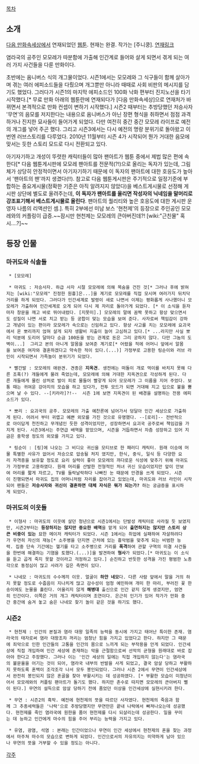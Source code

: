 [[목차]]
== 소개 ==
[[다음 만화속세상]]에서 연재되었던 [[웹툰]]. 현재는 완결. 작가는 [주니쿵]. [http://cartoon.media.daum.net/webtoon/view/mmr 연재링크]

염라국의 공주인 모모레가 따분함에 가출해 인간계로 들어와 살게 되면서 겪게 되는 여러 가지 사건들을 다룬 만화이다.

초반에는 옴니버스 식의 개그물이었다. 시즌1에서는 모모레와 그 식구들이 함께 살아가며 겪는 여러 에피소드들을 다뤘으며 개그뿐만 아니라 때때로 사회 비판의 메시지를 담기도 했었다. 그러다가 시즌1의 마지막 에피소드인 100화 낙화 편부터 진지노선을 타기 시작했다.[* 무료 만화 아래의 웹툰란에 연재되다가 [다음 만화속세상]으로 연재처가 바뀌면서 본격적으로 만화 컨셉이 변하기 시작했다.] 시즌2 때부터는 추방당했던 저승사자 '무연'의 음모를 저지한다는 내용으로 옴니버스가 아닌 장편 형식을 취하면서 점점 과격하거나 진지한 묘사들이 들어가게 되었다. 다만 여전히 중간 중간 모모레 라이프로 예전의 개그를 넣어 주곤 했다. 그리고 시즌3에서는 다시 예전의 명랑 분위기로 돌아왔고 이번엔 러브스토리를 다루었다. 2010년 11월부터 시즌 4가 시작되어 뭔가 거대한 음모에 맞서는 듯한 스토리 모드로 다시 전환되고 있다.

아기자기하고 개성이 뚜렷한 캐릭터들이 많아 팬아트가 웹툰 중에서 제법 많은 편에 속한다[* 다음 웹툰게시판에 모모레 팬아트를 전문적(?!)으로 올리는 독자가 있는데, 그림체가 상당히 안정적이면서 아기자기하기 때문에 이 독자의 팬아트에 대한 호응도가 높아서 '팬아트의 팬'까지 생겼다(!!). 참고로 다음 웹툰게시판은 주기적으로 일정기준에 부합하는 중요게시물(정확한 기준은 아직 알려지지 않았다)을 베스트게시물로 선정해 게시판 상단에 별도로 올려주는데, '''이 독자가 팬아트를 올리면 작성자의 닉네임을 말머리로 강조표기해서 베스트게시물로 올린다'''. 팬아트의 퀄리티와 높은 호응도에 대한 게시판 운영자 나름의 리액션인 셈.]. 특히 2부에선 미남 보스 '현천제'의 등장으로 주인공인 모모레와의 커플링이 급증.~~잠시만 현천제는 모모레의 큰아버진데?! [wiki:"근친물" 혹시....?]~~



== 등장 인물 ==
=== 마귀도와 식솔들 ===
  * [모모레]

  * 마귀도 : 저승사자. 하급 사자 시절 모모레에 의해 목숨을 건진 것[* 그러나 후에 밝혀지는 [wiki:"모모레" 진정한 원흉]은...]을 계기로 모모레를 직접 모시며 여러가지 뒤치닥거리를 하게 되었다. 그러다가 인간세계로 발령이 새로 나면서 이제는 평화롭게 사나했더니 모모레가 가출하여 인간세계로 오게 되어 다시 제 자리로 돌아가게 되었다. [* 이 소식을 듣자마자 창문을 깨고 바로 뛰어내렸다. [지못미].] 모모레의 말에 꼼짝 못하고 항상 맞으면서도 성질이 나면 서로 치고 받는 등 궁합이 맞는 모습을 보여 준다. 사자로써 책임감이 강하고 개념이 있는 편이라 모모레가 속으로는 신임하고 있다. 항상 사고를 치는 모모레에 요괴국에서 온 뽀리까지 얹혀 살게 되자 생활비 지출이 늘어 고심하고 있다.[* ...라지만 사실 뽀리 덕분에 도리어 달마다 순금 100돈을 받는 관계로 돈은 그리 궁하지 않다. 다만 그놈의 도벽이...]  그리고 본의 아니게 알몸을 보여준 계기로[* 어렸을 적에 어머니 앞에서 알몸을 보여준 여자와 결혼하겠다고 약속한 적이 있다.(...)] 가정부로 고용한 링순이와 러브 라인이 시작되면서 가족놀이 분위기가 되었다.

  * 빨간발 : 모모레의 애완견. 견종은 '''지옥견'''. 생전에는 떠돌이 개로 먹이를 바치지 못해 다른 조폭(?) 개들에게 물려 죽었는데, 모모레에 의해 거대한 지옥견으로 각성하게 된다. 다른 개들에게 물린 상처로 발이 피로 물들어 빨갛게 되어 모모레가 그 이름을 지어 주었다. 보통 때는 귀여운 강아지의 모습을 하고 있다가, 전투 모드가 되면 거대해 지고 입으로 불을 뿜으며 날 수 있다. --[키라라]?!--  시즌 1에 보면 지옥견이 된 배경을 설명하는 전용 에피소드가 있다.

  * 뽀리 : 요괴국의 공주. 모모레의 가출 예찬론에 넘어가서 덩달아 인간 세상으로 가출하게 된다. 어려서 부터 귀엽고 예쁜 외모를 가진 것으로 유명했다. --[로리]-- 전반적으로 아이답게 천진하고 무개념인 듯한 성격이었지만, 성장하면서 요괴국 공주로써 책임감을 가지게 된다. 시즌3에서는 주연급 배역을 맡았으며, 시즌을 거듭하면서 차츰 성장하고 있어 지금은 중학생 정도의 외모를 가지고 있다.

  * 링순이 : [링]에 나오는 그 비디오 귀신을 모티브로 한 패러디 캐릭터. 원래 이승에 머물 특별한 사유가 없어서 저승으로 압송될 처지 였지만, 한식, 중식, 일식 등 다양한 요리 자격증을 보유할 정도로 요리 실력이 좋아 모모레의 까다로운 식성에 맞추기 위해 마귀도가 가정부로 고용하였다. 원래 머리를 산발한 전형적인 처녀 귀신 모습이었지만 앞이 안보여 머리를 짧게 자르고, TV를 들락날락하다 나빠진 눈 때문에 안경을 쓰게 되었다. 시즌이 진행되면서 마귀도 집의 어머니처럼 자리를 잡아가고 있었는데, 마귀도와 러브 라인이 시작되어 팬들은 '''저승사자와 귀신이 결혼하면 대체 자식은 뭐가 되는가?''' 하는 궁금증을 표시하게 되었다.

=== 마귀도의 이웃들 ===
  * 이형사 : 마귀도의 이웃에 살던 청년으로 시즌1에서는 단발성 캐릭터로 사라질 듯 보였지만, 시즌2부터는 '''등장하지는 않지만 중요한 배역'''을 맡게 되어 '''출연하지는 않지만 스토리 상 큰 비중이 있는''' 묘한 메이저 캐릭터가 되었다. 시즌 1에서는 취업에 실패하여 자살하려다가 우연히 자신의 재능[* 소주병을 던지면 근처에 있는 흉악범을 맞추게 되는 비범한 능력. 집중 단속 기간에는 헬기를 타고 소주병으로 거리를 '''폭격'''하여 관할 구역의 미결 사건들을 한번에 해결하는 기염을 토했다.(...)]을 발견하여 '''형사'''가 되었다.[* 마귀도는 이 소식을 듣고 곱게 죽지 못할 것이라고 걱정하고 있다.] 순진하고 반듯한 성격을 가진 평범한 노총각으로 동정심이 많고 사려가 깊은 측면이 있다.

  * 나네모 : 마귀도의 수수께끼 이웃. 얼굴이 '''하얀 네모'''다. 다른 사람 앞에서 말을 거의 하지 못할 정도로 수줍음이 지나치게 많고 감수성이 엄청 예민하여 개미 한 마리, 부러진 꽃 한송이에도 눈물을 흘린다. 어울리지 않게 '''해병대''' 출신으로 인간 같지 않게 생겼지만, 엄연히 인간이다. 이쪽은 거의 개그 캐릭터이며 조연이다. 은근히 인기가 있어 작가가 만화 중간 중간에 숨겨 놓고 숨은 나네모 찾기 놀이 같은 것을 하기도 했다.

=== 시즌2 ===
  * 현천제 : 인간의 본질과 염라 대왕 일족의 능력을 동시에 가지고 태어난 특이한 존재. 염라국의 태자로써 염라 대왕조차 꺼리는 엄청난 힘을 가지고 있었다고 한다. 하지만 그 때문에 죄악으로 인한 인간들의 고통을 인간의 몸으로 느끼게 되는 부작용을 안게 되었다. 인간세상에 직접 개입하여 인간 세상에 존재하는 악을 근절함으로써 선악의 균형을 원래대로 바로 잡아야 한다고 주장했다. 그러나 이는 '인간 세상의 일에는 직접 개입하지 않는다'는 염라국의 불문율을 어기는 것이 되어, 염라국 내부의 반발을 사게 되었고, 결국 암살 당하고 부활하지 못하도록 혼백이 조각조각 나서 모두 봉인되었다. 그러나 시즌 2에서 무연이 인간세상에서 완전히 봉인되지 않은 혼골을 찾아 부활시키는 데 성공하였다. [* 부활한 모습이 미청년이어서 모모레와의 커플링 팬아트가 돌기도 했다. 하지만 촌수로 따지면 모모레의 큰아버지 뻘이 된다.] 무연의 설득으로 암살 당하기 전에 품었던 이상을 인간세상에 실현시키려 한다. 

  * 무연 : 시즌2의 흑막. 예전에 현천제의 뜻을 따르던 사자였다. 현천제의 죽음과 함께 그 추종세력들은 '나락'으로 추방당했지만 무연만은 끝내 나락에서 빠져나오는데 성공했다. 현천제를 죽인 염라국에 원한을 품어 현천제를 다시 되살리는데 성공한다. 일을 꾸미는 데 능하고 인간에게 마수의 힘을 주어 부리는 능력을 가지고 있다.

  * 유염, 광염, 석염 : 본래는 인간이었으나 무연이 인간 세상에서 현천제의 혼을 찾는 과정에서 마주쳐 마수의 모습으로 변하게 되었다. 인간으로서의 자유의지는 미약하게 남아 있으나 무연의 뜻을 거부할 수 있을 정도는 아니다.

[[각주]]
